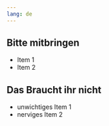 ```yaml
---
lang: de
---
```


## Bitte mitbringen


- Item 1
- Item 2

## Das Braucht ihr nicht

- unwichtiges Item 1
- nerviges Item 2
